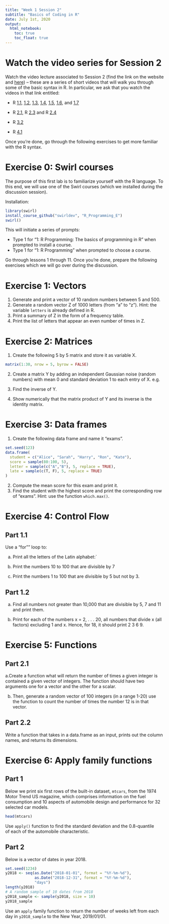 ```yaml
---
title: "Week 1 Session 2"
subtitle: "Basics of Coding in R"
date: July 1st, 2020
output: 
  html_notebook:
    toc: true
    toc_float: true
---
```


# Watch the video series for Session 2

Watch the video lecture associated to Session 2 (find the link on the website and [here](https://www.youtube.com/watch?v=iffR3fWv4xw&list=PLOU2XLYxmsIK9qQfztXeybpHvru-TrqAP)) -- these are a series of short videos that will walk you through some of the basic syntax in R. In particular, we ask that you watch the videos in that link entitled:

- R [1.1](https://www.youtube.com/watch?v=iffR3fWv4xw&list=PLOU2XLYxmsIK9qQfztXeybpHvru-TrqAP&index=1), [1.2](https://www.youtube.com/watch?v=S-o-sdlzhkE&list=PLOU2XLYxmsIK9qQfztXeybpHvru-TrqAP&index=2), [1.3](https://www.youtube.com/watch?v=YhQOV27pQfg&list=PLOU2XLYxmsIK9qQfztXeybpHvru-TrqAP&index=3), [1.4](https://www.youtube.com/watch?v=GKu5tw_bIpA&list=PLOU2XLYxmsIK9qQfztXeybpHvru-TrqAP&index=4), [1.5](https://www.youtube.com/watch?v=u5hroyx0J4o&list=PLOU2XLYxmsIK9qQfztXeybpHvru-TrqAP&index=5), [1.6](https://www.youtube.com/watch?v=cR-hEUs1rRw&list=PLOU2XLYxmsIK9qQfztXeybpHvru-TrqAP&index=6), and [1.7](https://www.youtube.com/watch?v=cR-hEUs1rRw&list=PLOU2XLYxmsIK9qQfztXeybpHvru-TrqAP&index=7)

- R [2.1](https://www.youtube.com/watch?v=qK1ElUMkhq0&list=PLOU2XLYxmsIK9qQfztXeybpHvru-TrqAP&index=8), R [2.3](https://www.youtube.com/watch?v=eVEx_pBEkRI&list=PLOU2XLYxmsIK9qQfztXeybpHvru-TrqAP&index=10) and R [2.4](https://www.youtube.com/watch?v=djI-yfk-DZM&list=PLOU2XLYxmsIK9qQfztXeybpHvru-TrqAP&index=11)

- R [3.2](https://www.youtube.com/watch?v=WuCVs3bW-ZY&list=PLOU2XLYxmsIK9qQfztXeybpHvru-TrqAP&index=14)

- R [4.1](https://www.youtube.com/watch?v=Z1wB1rHAYzQ&list=PLOU2XLYxmsIK9qQfztXeybpHvru-TrqAP&index=16)

Once you're done, go through the following exercises to get more familiar with the R syntax.


# Exercise 0: Swirl courses

The purpose of this first lab is to familiarize yourself with the R language. 
To this end, we will use one of the Swirl courses (which we installed during the discussion session).

Installation:

```r
library(swirl)
install_course_github("swirldev", "R_Programming_E")
swirl()
```

This will initiate a series of prompts:

- Type 1 for "1: R Programming: The basics of programming in R" when prompted to install a course.
- Type 1 for "1: R Programming" when prompted to choose a course.

Go through lessons 1 through 11.
Once you're done, prepare the following exercises which we will go over during the discussion.

# Exercise 1: Vectors

1. Generate and print a vector of 10 random numbers between 5 and 500.
2. Generate a random vector Z of 1000 letters (from "a" to "z"). Hint: the 
variable `letters` is already defined in R.
3. Print a summary of Z in the form of a frequency table.
4. Print the list of letters that appear an even number of times in Z.

# Exercise 2: Matrices

1. Create the following 5 by 5 matrix and store it as variable X.
```r
matrix(1:30, nrow = 5, byrow = FALSE)
```

2. Create a matrix Y by adding an independent Gaussian noise (random numbers)
with mean 0 and standard deviation 1 to each entry of X. e.g.

3. Find the inverse of Y.

4. Show numerically that the matrix product of Y and its inverse 
is the identity matrix.


# Exercise 3: Data frames

1. Create the following data frame and name it “exams”.

```r
set.seed(123)
data.frame(
  student = c("Alice", "Sarah", "Harry", "Ron", "Kate"),
  score = sample(80:100, 5),
  letter = sample(c("A","B"), 5, replace = TRUE),
  late = sample(c(T, F), 5, replace = TRUE)
)
```

2. Compute the mean score for this exam and print it.
3. Find the student with the highest score and print the corresponding 
row of "exams". Hint: use the function `which.max()`.


# Exercise 4: Control Flow 

## Part 1.1

Use a "for"" loop to:

a. Print all the letters of the Latin alphabet:`

b. Print the numbers 10 to 100 that are divisible by 7

c. Print the numbers 1 to 100 that are divisible by 5 but not by 3.



## Part 1.2

a. Find all numbers not greater than 10,000 that are divisible by 
5, 7 and 11 and print them.

b. Print for each of the numbers x = 2, . . . 20, all numbers that divide x
(all factors) excluding 1 and x. Hence, for 18, it should print 2 3 6 9.


# Exercise 5: Functions

## Part 2.1

a.Create a function what will return the number
of times a given integer is contained a given vector of integers.
The function should have two arguments one for a vector
and the other for a scalar. 

b. Then, generate a random vector of 100 
integers (in a range 1-20) use the function to count the number
of times the number 12 is in that vector. 

## Part 2.2

Write a function that takes in a data.frame as an input, 
prints out the column names, and returns its dimensions.

# Exercise 6: Apply family functions

## Part 1
Below we print six first rows of the built-in dataset, `mtcars`, 
from the 1974 Motor Trend US magazine, which comprises information
on the fuel consumption and 10 aspects of automobile design 
and performance for 32 selected car models. 

```r
head(mtcars)
```

Use `apply()` function to find the standard deviation and the 0.8-quantile  
of each of the automobile characteristic.

## Part 2

Below is a vector of dates in year 2018.

```r
set.seed(1234)
y2018 <- seq(as.Date("2018-01-01", format = "%Y-%m-%d"), 
             as.Date("2018-12-31", format = "%Y-%m-%d"), 
             "days")
length(y2018)
# A random sample of 10 dates from 2018
y2018_sample <- sample(y2018, size = 10)
y2018_sample
```

Use an `apply` family function to return the number of weeks
left from each day in `y2018_sample` to the New Year, 2019/01/01.


